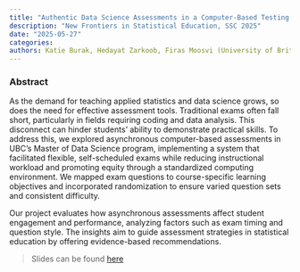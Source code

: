 ```yaml
---
title: "Authentic Data Science Assessments in a Computer-Based Testing Environment"
description: "New Frontiers in Statistical Education, SSC 2025"
date: "2025-05-27"
categories:
authors: Katie Burak, Hedayat Zarkoob, Firas Moosvi (University of British Columbia)
---
```


### Abstract

As the demand for teaching applied statistics and data science grows, so does the need for effective assessment tools. Traditional exams often fall short, particularly in fields requiring coding and data analysis. This disconnect can hinder students' ability to demonstrate practical skills. To address this, we explored asynchronous computer-based assessments in UBC's Master of Data Science program, implementing a system that facilitated flexible, self-scheduled exams while reducing instructional workload and promoting equity through a standardized computing environment. We mapped exam questions to course-specific learning objectives and incorporated randomization to ensure varied question sets and consistent difficulty.

Our project evaluates how asynchronous assessments affect student engagement and performance, analyzing factors such as exam timing and question style. The insights aim to guide assessment strategies in statistical education by offering evidence-based recommendations.

> Slides can be found [here](https://katieburak.github.io/ssc-2025/)
